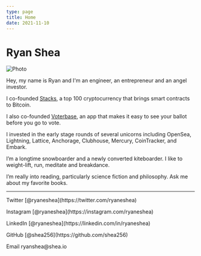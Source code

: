 ```yaml
---
type: page
title: Home
date: 2021-11-10
---
```


# Ryan Shea


<p>
  <Image src="/images/ryan-head-tux-4.jpeg" alt="Photo" width={500} height={500} priority className="next-image" />
</p>

Hey, my name is Ryan and I'm an engineer, an entrepreneur and an angel investor.

I co-founded [Stacks](https://www.stacks.co/), a top 100 cryptocurrency that brings smart contracts to Bitcoin.

I also co-founded [Voterbase](https://www.voterbase.com/), an app that makes it easy to see your ballot before you go to vote.

I invested in the early stage rounds of several unicorns including OpenSea, Lightning, Lattice, Anchorage, Clubhouse, Mercury, CoinTracker, and Embark.

I’m a longtime snowboarder and a newly converted kiteboarder. I like to weight-lift, run, meditate and breakdance.

I’m really into reading, particularly science fiction and philosophy. Ask me about my favorite books.

---

<div>
  <p>
    Twitter [@ryaneshea](https://twitter.com/ryaneshea)
  </p>
  <p>
    Instagram [@ryaneshea](https://instagram.com/ryaneshea)
  </p>
  <p>
    LinkedIn [@ryaneshea](https://linkedin.com/in/ryaneshea)
  </p>
  <p>
    GitHub [@shea256](https://github.com/shea256)
  </p>
  <p>
    Email ryanshea@shea.io
  </p>
</div>
